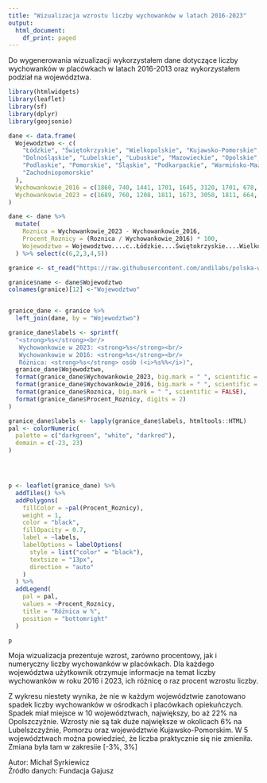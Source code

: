 ---
title: "Wizualizacja wzrostu liczby wychowanków w latach 2016-2023"
output:
  html_document:
    df_print: paged
---
Do wygenerowania wizualizacji wykorzystałem dane dotyczące liczby wychowanków w placówkach w latach 2016-2013 oraz wykorzystałem podział na województwa.
```{r Użyte pakiety, message=FALSE, warning=FALSE,include = FALSE}
library(htmlwidgets)
library(leaflet)
library(sf)
library(dplyr)
library(geojsonio)

```
```{r Przygotowywanie danych do wizualizacji, message=FALSE, warning=FALSE,,include = FALSE}


dane <- data.frame(
  Wojewodztwo <- c(
    "Łódzkie", "Świętokrzyskie", "Wielkopolskie", "Kujawsko-Pomorskie", "Małopolskie", 
    "Dolnośląskie", "Lubelskie", "Lubuskie", "Mazowieckie", "Opolskie", 
    "Podlaskie", "Pomorskie", "Śląskie", "Podkarpackie", "Warmińsko-Mazurskie",
    "Zachodniopomorskie"
  ),
  Wychowankowie_2016 = c(1860, 740, 1441, 1701, 1645, 3120, 1701, 678, 2675, 695, 581, 1415, 3542, 966, 1350,1403),
  Wychowankowie_2023 = c(1689, 760, 1208, 1811, 1673, 3050, 1811, 664, 2531, 539, 597, 1501, 3131, 819, 1182, 1205)
)

dane <- dane %>%
  mutate(
    Roznica = Wychowankowie_2023 - Wychowankowie_2016,
    Procent_Roznicy = (Roznica / Wychowankowie_2016) * 100,
    Wojewodztwo = Wojewodztwo....c..Łódzkie....Świętokrzyskie....Wielkopolskie...
  ) %>% select(c(6,2,3,4,5))

granice <- st_read("https://raw.githubusercontent.com/andilabs/polska-wojewodztwa-geojson/refs/heads/master/polska-wojewodztwa.geojson")


```
```{r Tworzenie mapy, message=FALSE, warning=FALSE,include = FALSE}

granice$name <- dane$Wojewodztwo
colnames(granice)[12] <-"Wojewodztwo"


granice_dane <- granice %>%
  left_join(dane, by = "Wojewodztwo")

granice_dane$labels <- sprintf(
  "<strong>%s</strong><br/>
   Wychowankowie w 2023: <strong>%s</strong><br/>
   Wychowankowie w 2016: <strong>%s</strong><br/>
   Różnica: <strong>%s</strong> osób (<i>%s%%</i>)",
  granice_dane$Wojewodztwo,  
  format(granice_dane$Wychowankowie_2023, big.mark = " ", scientific = FALSE), 
  format(granice_dane$Wychowankowie_2016, big.mark = " ", scientific = FALSE), 
  format(granice_dane$Roznica, big.mark = " ", scientific = FALSE), 
  format(granice_dane$Procent_Roznicy, digits = 2)
)

granice_dane$labels <- lapply(granice_dane$labels, htmltools::HTML)
pal <- colorNumeric(
  palette = c("darkgreen", "white", "darkred"),
  domain = c(-23, 23)
)




p <- leaflet(granice_dane) %>%
  addTiles() %>%
  addPolygons(
    fillColor = ~pal(Procent_Roznicy),  
    weight = 1,
    color = "black",
    fillOpacity = 0.7,
    label = ~labels, 
    labelOptions = labelOptions(
      style = list("color" = "black"),
      textsize = "13px",
      direction = "auto"
    )
  ) %>%
  addLegend(
    pal = pal,
    values = ~Procent_Roznicy,
    title = "Różnica w %",
    position = "bottomright"
  )

```
```{r,echo=FALSE}
p
```
Moja wizualizacja prezentuje wzrost, zarówno procentowy, jak i numeryczny liczby wychowanków w placówkach. Dla każdego województwa użytkownik otrzymuje informacje na temat liczby wychowanków w roku 2016 i 2023, ich różnicę o raz procent wzrostu liczby. <br>

Z wykresu niestety wynika, że nie w każdym województwie zanotowano spadek liczby wychowanków w ośrodkach i placówkach opiekuńczych. Spadek miał miejsce w 10 województwach, największy, bo aż 22% na Opolszczyźnie.
Wzrosty nie są tak duże największe w okolicach 6% na Lubelszczyźnie, Pomorzu oraz województwie Kujawsko-Pomorskim. W 5 województwach można powiedzieć, że liczba praktycznie się nie zmieniła. Zmiana była tam w zakresiie [-3%, 3%]

Autor: Michał Syrkiewicz <br>
Źródło danych: Fundacja Gajusz